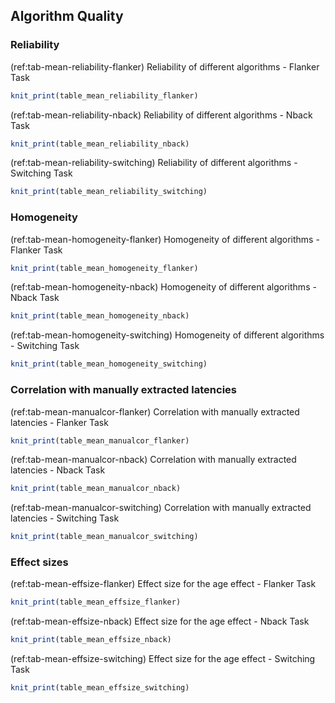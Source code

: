 ## Algorithm Quality
### Reliability
(ref:tab-mean-reliability-flanker) Reliability of different algorithms - Flanker Task
```r
knit_print(table_mean_reliability_flanker)
```

(ref:tab-mean-reliability-nback) Reliability of different algorithms - Nback Task

```r
knit_print(table_mean_reliability_nback)
```

(ref:tab-mean-reliability-switching) Reliability of different algorithms - Switching Task

```r
knit_print(table_mean_reliability_switching)
```

### Homogeneity
(ref:tab-mean-homogeneity-flanker) Homogeneity of different algorithms - Flanker Task
```r
knit_print(table_mean_homogeneity_flanker)
```

(ref:tab-mean-homogeneity-nback) Homogeneity of different algorithms - Nback Task

```r
knit_print(table_mean_homogeneity_nback)
```

(ref:tab-mean-homogeneity-switching) Homogeneity of different algorithms - Switching Task

```r
knit_print(table_mean_homogeneity_switching)
```

### Correlation with manually extracted latencies
(ref:tab-mean-manualcor-flanker) Correlation with manually extracted latencies - Flanker Task
```r
knit_print(table_mean_manualcor_flanker)
```

(ref:tab-mean-manualcor-nback) Correlation with manually extracted latencies - Nback Task

```r
knit_print(table_mean_manualcor_nback)
```

(ref:tab-mean-manualcor-switching) Correlation with manually extracted latencies - Switching Task

```r
knit_print(table_mean_manualcor_switching)
```

### Effect sizes
(ref:tab-mean-effsize-flanker) Effect size for the age effect - Flanker Task
```r
knit_print(table_mean_effsize_flanker)
```

(ref:tab-mean-effsize-nback) Effect size for the age effect - Nback Task

```r
knit_print(table_mean_effsize_nback)
```

(ref:tab-mean-effsize-switching) Effect size for the age effect - Switching Task

```r
knit_print(table_mean_effsize_switching)
```
